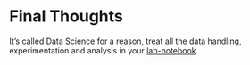 # Final Thoughts {#final}

It's called Data Science for a reason, treat all the data handling, experimentation and analysis in your [lab-notebook](http://colinpurrington.com/tips/lab-notebooks).